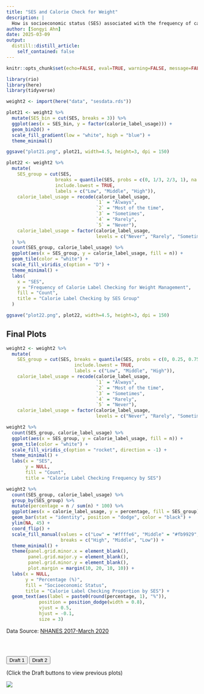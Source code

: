 ```yaml
---
title: "SES and Calorie Check for Weight"
description: |
  How is socioeconomic status (SES) associated with the frequency of calorie label checking for weight management?
author: [Songyi Ahn]
date: 2025-03-09
output:
  distill::distill_article:
    self_contained: false
---
```


```r
knitr::opts_chunk$set(echo=FALSE, eval=TRUE, warning=FALSE, message=FALSE)
```

```r
library(rio)
library(here)
library(tidyverse)
```

```r
weight2 <- import(here("data", "sesdata.rds"))
```

```r
plot21 <- weight2 %>%
  mutate(SES_bin = cut(SES, breaks = 3)) %>% 
  ggplot(aes(x = SES_bin, y = factor(calorie_label_usage))) +
  geom_bin2d() +
  scale_fill_gradient(low = "white", high = "blue") +
  theme_minimal() 

ggsave("plot21.png", plot21, width=4.5, height=3, dpi = 150)
```

```r
plot22 <- weight2 %>%
  mutate(
    SES_group = cut(SES, 
                  breaks = quantile(SES, probs = c(0, 1/3, 2/3, 1), na.rm = TRUE),
                  include.lowest = TRUE,
                  labels = c("Low", "Middle", "High")),
    calorie_label_usage = recode(calorie_label_usage,
                                 `1` = "Always",
                                 `2` = "Most of the time",
                                 `3` = "Sometimes",
                                 `4` = "Rarely",
                                 `5` = "Never"),
    calorie_label_usage = factor(calorie_label_usage, 
                                 levels = c("Never", "Rarely", "Sometimes", "Most of the time", "Always"))
  ) %>% 
  count(SES_group, calorie_label_usage) %>%
  ggplot(aes(x = SES_group, y = calorie_label_usage, fill = n)) + 
  geom_tile(color = "white") + 
  scale_fill_viridis_c(option = "D") +
  theme_minimal() +
  labs(
    x = "SES",
    y = "Frequency of Calorie Label Checking for Weight Management",
    fill = "Count",
    title = "Calorie Label Checking by SES Group"
  )

ggsave("plot22.png", plot22, width=4.5, height=3, dpi = 150)
```

## Final Plots
```r
weight2 <- weight2 %>%
  mutate(
    SES_group = cut(SES, breaks = quantile(SES, probs = c(0, 0.25, 0.75, 1), na.rm = TRUE),
                         include.lowest = TRUE,
                         labels = c("Low", "Middle", "High")),
    calorie_label_usage = recode(calorie_label_usage,
                                 `1` = "Always",
                                 `2` = "Most of the time",
                                 `3` = "Sometimes",
                                 `4` = "Rarely",
                                 `5` = "Never"),
    calorie_label_usage = factor(calorie_label_usage, 
                                 levels = c("Never", "Rarely", "Sometimes", "Most of the time", "Always")))

weight2 %>%
  count(SES_group, calorie_label_usage) %>%
  ggplot(aes(x = SES_group, y = calorie_label_usage, fill = n)) + 
  geom_tile(color = "white") + 
  scale_fill_viridis_c(option = "rocket", direction = -1) +
  theme_minimal() +
  labs(x = "SES",
       y = NULL,
       fill = "Count",
       title = "Calorie Label Checking Frequency by SES")

weight2 %>%
  count(SES_group, calorie_label_usage) %>%
  group_by(SES_group) %>%
  mutate(percentage = n / sum(n) * 100) %>%
  ggplot(aes(x = calorie_label_usage, y = percentage, fill = SES_group)) + 
  geom_bar(stat = "identity", position = "dodge", color = "black") + 
  ylim(NA, 45) +
  coord_flip() +
  scale_fill_manual(values = c("Low" = "#ffffe6", "Middle" = "#fb9929", "High" = "#65270b"),
                    breaks = c("High", "Middle", "Low")) +
  theme_minimal() +
  theme(panel.grid.minor.x = element_blank(),
        panel.grid.major.y = element_blank(),
        panel.grid.minor.y = element_blank(),
        plot.margin = margin(10, 20, 10, 10)) +
  labs(x = NULL,
       y = "Percentage (%)",
       fill = "Socioeconomic Status",
       title = "Calorie Label Checking Proportion by SES") +
  geom_text(aes(label = paste0(round(percentage, 1), "%")),
            position = position_dodge(width = 0.8),
            vjust = 0.5,
            hjust = -0.1,
            size = 3)
```
Data Source: [NHANES 2017-March 2020](https://wwwn.cdc.gov/nchs/nhanes/continuousnhanes/default.aspx?Cycle=2017-2020)

<div style="height: 30px;">
</div>

<div>
  <button onclick="showPlot('plot21')">Draft 1</button>
  <button onclick="showPlot('plot22')">Draft 2</button>
</div>

<div>
(Click the Draft buttons to view previous plots)
</div>

<div id="plot-container">
  <img id="plot21" src="plot21.png">
  <img id="plot22" src="plot22.png" style="display:none; width: 100%; height: auto;">
</div>

<script>
  function showPlot(plotId) {
    document.getElementById('plot21').style.display = "none";
    document.getElementById('plot22').style.display = "none";
    document.getElementById(plotId).style.display = "block";
  }
</script>
